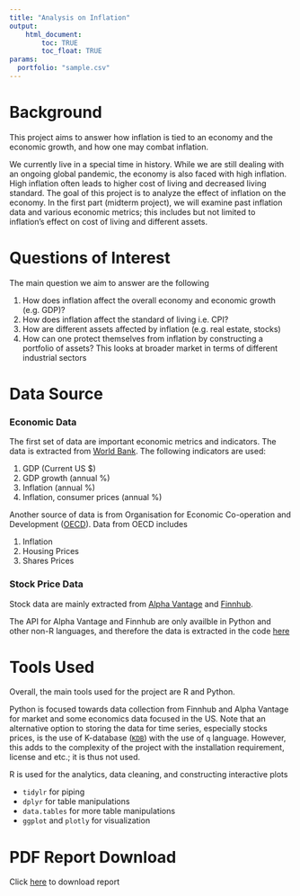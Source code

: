```yaml
---
title: "Analysis on Inflation"
output: 
    html_document:
        toc: TRUE
        toc_float: TRUE
params:
  portfolio: "sample.csv"
---
```

# Background
This project aims to answer how inflation is tied to an economy and the economic growth, and how one may combat inflation.

We currently live in a special time in history. While we are still dealing with an ongoing global pandemic,
the economy is also faced with high inflation. High inflation often leads to higher cost of living and decreased
living standard. The goal of this project is to analyze the effect of inflation on the economy. 
In the first part (midterm project), we will examine past inflation data and various economic metrics; this includes but not limited to inflation's effect on cost of living and different assets. 

# Questions of Interest
The main question we aim to answer are the following

1. How does inflation affect the overall economy and economic growth (e.g. GDP)?
2. How does inflation affect the standard of living i.e. CPI?
3. How are different assets affected by inflation (e.g. real estate, stocks)
4. How can one protect themselves from inflation by constructing a portfolio of assets?
   This looks at broader market in terms of different industrial sectors


# Data Source
### Economic Data
The first set of data are important economic metrics and indicators.
The data is extracted from [World Bank](https://data.worldbank.org/indicator). The following indicators are used:

1. GDP (Current US $)
2. GDP growth (annual %)
3. Inflation (annual %)
4. Inflation, consumer prices (annual %)

Another source of data is from Organisation for Economic Co-operation and Development ([OECD](https://www.oecd.org/)).
Data from OECD includes

1. Inflation
2. Housing Prices
3. Shares Prices

### Stock Price Data
Stock data are mainly extracted from [Alpha Vantage](https://www.alphavantage.co/) and [Finnhub](https://finnhub.io/).

The API for Alpha Vantage and Finnhub are only availble in Python and other non-R languages, and therefore the data is extracted
in the code [here](https://hgeorge21.github.io/JSC370-finalproject/data_download.py)


# Tools Used
Overall, the main tools used for the project are R and Python.

Python is focused towards data collection from Finnhub and Alpha Vantage for
market and some economics data focused in the US. Note that an alternative option
to storing the data for time series, especially stocks prices, is the use of K-database ([`KDB`](https://code.kx.com/q/))
with the use of `q` language. However, this adds to the complexity of the project
with the installation requirement, license and etc.; it is thus not used.

R is used for the analytics, data cleaning, and constructing interactive plots

* `tidylr` for piping
* `dplyr` for table manipulations
* `data.tables` for more table manipulations
* `ggplot` and `plotly` for visualization


# PDF Report Download
Click [here](https://hgeorge21.github.io/JSC370-finalproject/noreportError.html) to download report




